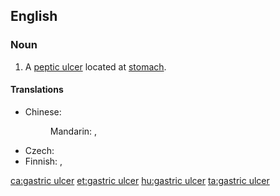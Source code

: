 ==English==
{{wikipedia}}

===Noun===
{{en-noun}}

# {{label|en|pathology}} A [[peptic ulcer]] located at [[stomach]].

====Translations====
{{trans-top|ulcer}}
* Chinese:
*: Mandarin: {{t+|cmn|胃潰瘍|sc=Hani}}, {{t+|cmn|胃溃疡|tr=wèikuìyáng|sc=Hani}}
{{trans-mid}}
* Czech: {{t|cs|žaludeční vřed|m}}
* Finnish: {{t|fi|mahalaukun haavauma}}, {{t+|fi|mahahaava}}
{{trans-bottom}}

[[ca:gastric ulcer]]
[[et:gastric ulcer]]
[[hu:gastric ulcer]]
[[ta:gastric ulcer]]
